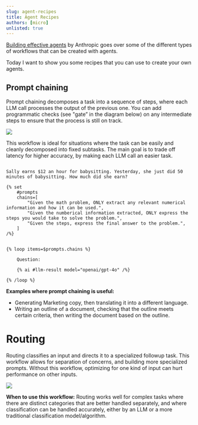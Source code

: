 ```yaml
---
slug: agent-recipes
title: Agent Recipes
authors: [micro]
unlisted: true
---
```


[Building effective agents](https://www.anthropic.com/research/building-effective-agents) by Anthropic goes over some of the different types of workflows that can be created with agents.

Today I want to show you some recipes that you can use to create your own agents.

## Prompt chaining

Prompt chaining decomposes a task into a sequence of steps, where each LLM call processes the output of the previous one. You can add programmatic checks (see "gate” in the diagram below) on any intermediate steps to ensure that the process is still on track.


![](./prompt-chaining.png)

This workflow is ideal for situations where the task can be easily and cleanly decomposed into fixed subtasks. The main goal is to trade off latency for higher accuracy, by making each LLM call an easier task.


```aim { title="Prompt Chaining" }

Sally earns $12 an hour for babysitting. Yesterday, she just did 50 minutes of babysitting. How much did she earn?

{% set 
    #prompts 
    chains=[
        "Given the math problem, ONLY extract any relevant numerical information and how it can be used.",
        "Given the numberical information extracted, ONLY express the steps you would take to solve the problem.",
        "Given the steps, express the final answer to the problem.",
    ] 
/%}


{% loop items=$prompts.chains %}

    Question: 

    {% ai #llm-result model="openai/gpt-4o" /%}

{% /loop %}

```

**Examples where prompt chaining is useful:**   

- Generating Marketing copy, then translating it into a different language.
- Writing an outline of a document, checking that the outline meets certain criteria, then writing the document based on the outline.

# Routing

Routing classifies an input and directs it to a specialized followup task. This workflow allows for separation of concerns, and building more specialized prompts. Without this workflow, optimizing for one kind of input can hurt performance on other inputs.

![](./routing.png)

**When to use this workflow:** Routing works well for complex tasks where there are distinct categories that are better handled separately, and where classification can be handled accurately, either by an LLM or a more traditional classification model/algorithm.

